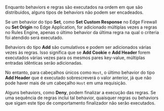 Enquanto behaviors e regras são executados na ordem em que são distribuidos, alguns tipos de behaviors não podem ser encadeados.

Se um behavior do tipo **Set**, como **Set Custom Response** no Edge Firewall ou **Set Origin** no Edge Application, for adicionado múltiplas vezes a regras no Rules Engine, apenas o último behavior da última regra na qual o criteria foi atendido será executado.

Behaviors do tipo **Add** são cumulativos e podem ser adicionados várias vezes às regras. Isso significa que se **Add Cookie** e **Add Header** forem executados várias vezes para os mesmos pares key-value, múltiplas entradas idênticas serão adicionadas.

No entanto, para cabeçalhos únicos como `Host`, o último behavior do tipo **Add Header** que é executado sobrescreverá o valor anterior, já que não pode haver mais de um cabeçalho `Host` em uma requisição.

Alguns behaviors, como **Deny**, podem finalizar a execução das regras. Se uma sequência de regras inclui tal behavior, quaisquer regras ou behaviors que sigam este tipo de comportamento finalizador não serão executados.